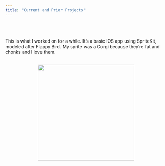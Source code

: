 ```yaml
---
title: "Current and Prior Projects"
---
```


\
\
\
This is what I worked on for a while. It’s a basic IOS app using SpriteKit, modeled after Flappy Bird. My sprite was a Corgi because they're fat and chonks and I love them. \
\

<div style="text-align: center;">
  <img src="images/corgijump.gif" width="300">
</div>